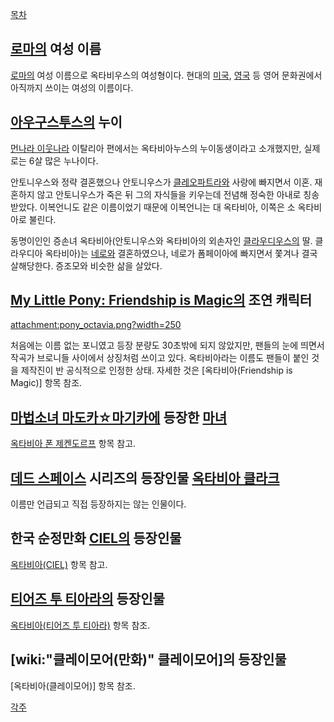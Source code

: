 [[목차]]

== [[로마]]의 여성 이름 ==
[[로마]]의 여성 이름으로 옥타비우스의 여성형이다. 현대의 [[미국]], [[영국]] 등 영어 문화권에서 아직까지 쓰이는 여성의 이름이다. 

== [[아우구스투스]]의 누이 ==
[[먼나라 이웃나라]] 이탈리아 편에서는 옥타비아누스의 누이동생이라고 소개했지만, 실제로는 6살 많은 누나이다.

안토니우스와 정략 결혼했으나 안토니우스가 [[클레오파트라]]와 사랑에 빠지면서 이혼. 재혼하지 않고 안토니우스가 죽은 뒤 그의 자식들을 키우는데 전념해 정숙한 아내로 칭송받았다. 이복언니도 같은 이름이었기 때문에 이복언니는 대 옥타비아, 이쪽은 소 옥타비아로 불린다.

동명이인인 증손녀 옥타비아(안토니우스와 옥타비아의 외손자인 [[클라우디우스]]의 딸. 클라우디아 옥타비아)는 [[네로]]와 결혼하였으나, 네로가 폼페이아에 빠지면서 쫓겨나 결국 살해당한다. 증조모와 비슷한 삶을 살았다.

== [[My Little Pony: Friendship is Magic]]의 조연 캐릭터 ==
attachment:pony_octavia.png?width=250

처음에는 이름 없는 포니였고 등장 분량도 30초밖에 되지 않았지만, 팬들의 눈에 띄면서 작곡가 브로니들 사이에서 상징처럼 쓰이고 있다. 옥타비아라는 이름도 팬들이 붙인 것을 제작진이 반 공식적으로 인정한 상태. 자세한 것은 [옥타비아(Friendship is Magic)] 항목 참조.

== [[마법소녀 마도카☆마기카]]에 등장한 [[마녀]] ==
[[옥타비아 폰 제켄도르프]] 항목 참고.

== [[데드 스페이스]] 시리즈의 등장인물 [[옥타비아 클라크]] ==
이름만 언급되고 직접 등장하지는 않는 인물이다.

== 한국 순정만화 [[CIEL]]의 등장인물 ==
[[옥타비아(CIEL)]] 항목 참고.

== [[티어즈 투 티아라]]의 등장인물 ==
[[옥타비아(티어즈 투 티아라)]] 항목 참조.

== [wiki:"클레이모어(만화)" 클레이모어]의 등장인물 ==
[옥타비아(클레이모어)] 항목 참조.

[[각주]]
